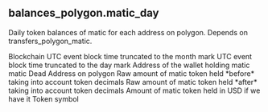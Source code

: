 ## balances_polygon.matic_day 
Daily token balances of matic for each address on polygon. Depends on transfers_polygon_matic.


<ParamField path="blockchain">
Blockchain
</ParamField>
<ParamField path="block_month">
UTC event block time truncated to the month mark
</ParamField>
<ParamField path="block_day">
UTC event block time truncated to the day mark
</ParamField>
<ParamField path="wallet_address">
Address of the wallet holding matic
</ParamField>
<ParamField path="token_address">
matic Dead Address on polygon
</ParamField>
<ParamField path="amount_raw">
Raw amount of matic token held *before* taking into account token decimals
</ParamField>
<ParamField path="amount">
Raw amount of matic token held *after* taking into account token decimals
</ParamField>
<ParamField path="amount_usd">
Amount of matic token held in USD if we have it
</ParamField>
<ParamField path="symbol">
Token symbol
</ParamField>
